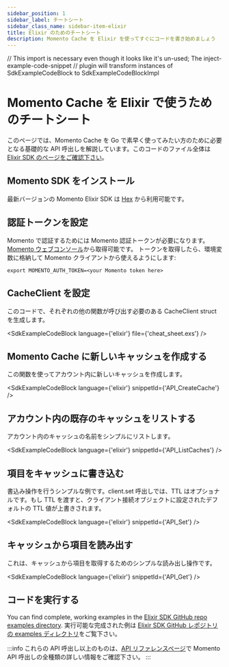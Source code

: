 ```yaml
---
sidebar_position: 1
sidebar_label: チートシート
sidebar_class_name: sidebar-item-elixir
title: Elixir のためのチートシート
description: Momento Cache を Elixir を使ってすぐにコードを書き始めましょう
---
```


// This import is necessary even though it looks like it's un-used; The inject-example-code-snippet
// plugin will transform instances of SdkExampleCodeBlock to SdkExampleCodeBlockImpl

# Momento Cache を Elixir で使うためのチートシート

このページでは、Momento Cache を Go で素早く使ってみたい方のために必要となる基礎的な API 呼出しを解説しています。このコードのファイル全体は[Elixir SDK のページをご確認下さい](https://github.com/momentohq/client-sdk-elixir/tree/main/examples)。

## Momento SDK をインストール

最新バージョンの Momento Elixir SDK は [Hex](https://hex.pm/packages/gomomento) から利用可能です。

## 認証トークンを設定

Momento で認証するためには Momento 認証トークンが必要になります。[Momento ウェブコンソール](https://console.gomomento.com/caches)から取得可能です。
トークンを取得したら、環境変数に格納して Momento クライアントから使えるようにします:

```
export MOMENTO_AUTH_TOKEN=<your Momento token here>
```

## CacheClient を設定
このコードで、それぞれの他の関数が呼び出す必要のある CacheClient struct を生成します。

<SdkExampleCodeBlock language={'elixir'} file={'cheat_sheet.exs'} />

## Momento Cache に新しいキャッシュを作成する
この関数を使ってアカウント内に新しいキャッシュを作成します。

<SdkExampleCodeBlock language={'elixir'} snippetId={'API_CreateCache'} />

## アカウント内の既存のキャッシュをリストする
アカウント内のキャッシュの名前をシンプルにリストします。

<SdkExampleCodeBlock language={'elixir'} snippetId={'API_ListCaches'} />

## 項目をキャッシュに書き込む
書込み操作を行うシンプルな例です。client.set 呼出しでは、TTL はオプショナルです。もし TTL を渡すと、クライアント接続オブジェクトに設定されたデフォルトの TTL 値が上書きされます。

<SdkExampleCodeBlock language={'elixir'} snippetId={'API_Set'} />

## キャッシュから項目を読み出す
これは、キャッシュから項目を取得するためのシンプルな読み出し操作です。

<SdkExampleCodeBlock language={'elixir'} snippetId={'API_Get'} />

## コードを実行する

You can find complete, working examples in the [Elixir SDK GitHub repo examples directory](https://github.com/momentohq/client-sdk-elixir/tree/main/examples).
実行可能な完成された例は [Elixir SDK GitHub レポジトリの examples ディレクトリ](https://github.com/momentohq/client-sdk-elixir/tree/main/examples)をご覧下さい。

:::info
これらの API 呼出し以上のものは、[API リファレンスページ](./../../api-reference)で Momento API 呼出しの全種類の詳しい情報をご確認下さい。
:::
